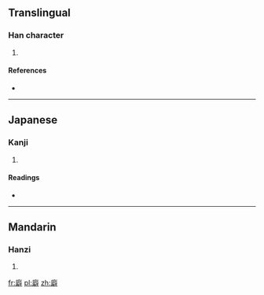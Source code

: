 ==Translingual==

===Han character===
{{Han char|rn=53|rad=广|as=13|sn=16|four=0024<sub>1</sub>|canj=戈尸口十 (ISRJ)}}

# {{defn|Han|sort=广13}}

====References====
* {{Han ref|kx=0351.140|dkj=09508|dj=0664.160|hdz=20906.030|uh=5EE6|ud=24294|bh=E971|bd=59761}}

----

==Japanese==

===Kanji===
{{ja-kanji|grade=|rs=广13}}

# {{defn|lang=ja|sort=广13}}

====Readings====
* {{ja-readings|on=[[へき]] (heki), [[ひやく]] (hiyaku)|kun=[[かき]] (kaki), [[へや]] (heya)}}

----

==Mandarin==

===Hanzi===
{{cmn-hanzi|pin=[[bì]] ([[bi4]])|wg=pi<sup>4</sup>}}

# {{defn|lang=cmn|sort=广13}}

[[fr:廦]]
[[pl:廦]]
[[zh:廦]]